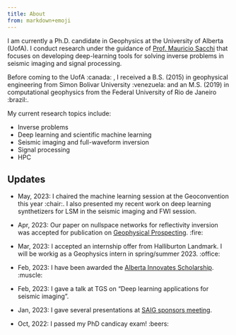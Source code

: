 ```yaml
---
title: About
from: markdown+emoji
---
```

<!-- ![Profile Image](kristian_pro.jpeg) -->

I am currently a Ph.D. candidate in Geophysics at the University of Alberta (UofA). I conduct research under the guidance of <a href="https://sites.ualberta.ca/~msacchi/" target="_blank">Prof. Mauricio Sacchi</a> that focuses on developing deep-learning tools for solving inverse problems in seismic imaging and signal processing.

Before coming to the UofA :canada: , I received a B.S. (2015) in geophysical engineering from Simon Bolivar University :venezuela: and an M.S. (2019) in computational geophysics from the Federal University of Rio de Janeiro :brazil:.

My current research topics include:

* Inverse problems
* Deep learning and scientific machine learning
* Seismic imaging and full-waveform inversion
* Signal processing
* HPC

## Updates
* May, 2023: I chaired the machine learning session at the Geoconvention this year :chair:. I also presented my recent work on deep learning synthetizers for LSM in the seismic imaging and FWI session.

* Apr, 2023: Our paper on nullspace networks for reflectivity inversion was accepted for publication on <a href="https://onlinelibrary-wiley-com.login.ezproxy.library.ualberta.ca/doi/abs/10.1111/1365-2478.13366" target="_blank">Geophysical Prospecting</a>. :fire:

* Mar, 2023: I accepted an internship offer from Halliburton Landmark. I will be workig as a Geophysics intern in spring/summer 2023. :office:

* Feb, 2023: I have been awarded the <a href="https://www.ualberta.ca/graduate-studies/awards-and-funding/scholarships/ab-innovates/ai-graduate-student-scholarship.html" target="_blank">Alberta Innovates Scholarship</a>. :muscle: 

* Feb, 2023: I gave a talk at TGS on "Deep learning applications for seismic imaging".

* Jan, 2023: I gave several presentations at [SAIG sponsors meeting](https://saig.physics.ualberta.ca/doku.php?id=publications:annualreports:saig_23p){target="_blank"}.

* Oct, 2022: I passed my PhD candicay exam!	:beers:
